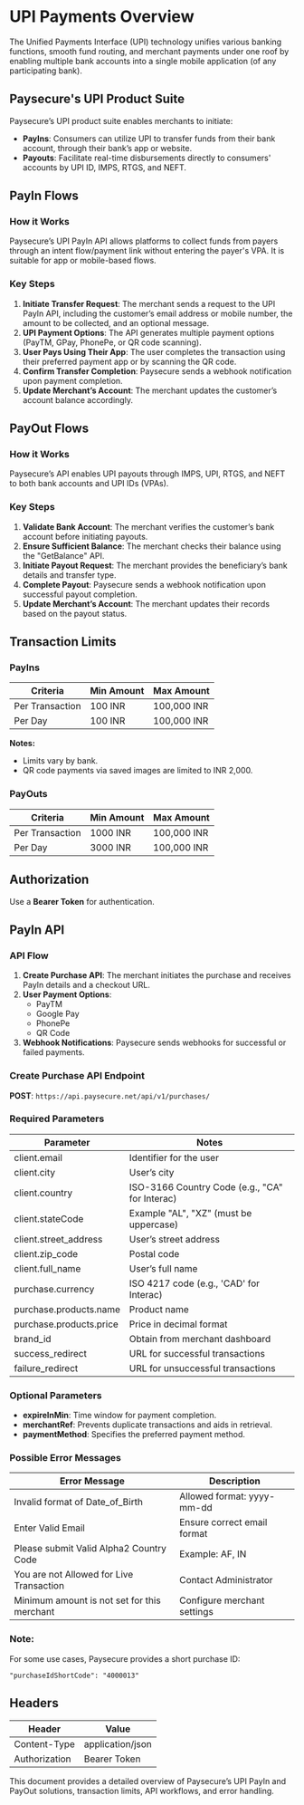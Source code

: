 # UPI Payments Overview

The Unified Payments Interface (UPI) technology unifies various banking functions, smooth fund routing, and merchant payments under one roof by enabling multiple bank accounts into a single mobile application (of any participating bank).

## Paysecure's UPI Product Suite
Paysecure’s UPI product suite enables merchants to initiate:
- **PayIns**: Consumers can utilize UPI to transfer funds from their bank account, through their bank’s app or website.
- **Payouts**: Facilitate real-time disbursements directly to consumers' accounts by UPI ID, IMPS, RTGS, and NEFT.

## PayIn Flows
### How it Works
Paysecure’s UPI PayIn API allows platforms to collect funds from payers through an intent flow/payment link without entering the payer's VPA. It is suitable for app or mobile-based flows.

### Key Steps
1. **Initiate Transfer Request**: The merchant sends a request to the UPI PayIn API, including the customer’s email address or mobile number, the amount to be collected, and an optional message.
2. **UPI Payment Options**: The API generates multiple payment options (PayTM, GPay, PhonePe, or QR code scanning).
3. **User Pays Using Their App**: The user completes the transaction using their preferred payment app or by scanning the QR code.
4. **Confirm Transfer Completion**: Paysecure sends a webhook notification upon payment completion.
5. **Update Merchant’s Account**: The merchant updates the customer’s account balance accordingly.

## PayOut Flows
### How it Works
Paysecure’s API enables UPI payouts through IMPS, UPI, RTGS, and NEFT to both bank accounts and UPI IDs (VPAs).

### Key Steps
1. **Validate Bank Account**: The merchant verifies the customer’s bank account before initiating payouts.
2. **Ensure Sufficient Balance**: The merchant checks their balance using the "GetBalance" API.
3. **Initiate Payout Request**: The merchant provides the beneficiary’s bank details and transfer type.
4. **Complete Payout**: Paysecure sends a webhook notification upon successful payout completion.
5. **Update Merchant’s Account**: The merchant updates their records based on the payout status.

## Transaction Limits
### PayIns
| Criteria | Min Amount | Max Amount |
|----------|------------|------------|
| Per Transaction | 100 INR | 100,000 INR |
| Per Day | 100 INR | 100,000 INR |

**Notes:**
- Limits vary by bank.
- QR code payments via saved images are limited to INR 2,000.

### PayOuts
| Criteria | Min Amount | Max Amount |
|----------|------------|------------|
| Per Transaction | 1000 INR | 100,000 INR |
| Per Day | 3000 INR | 100,000 INR |

## Authorization
Use a **Bearer Token** for authentication.

## PayIn API
### API Flow
1. **Create Purchase API**: The merchant initiates the purchase and receives PayIn details and a checkout URL.
2. **User Payment Options**:
   - PayTM
   - Google Pay
   - PhonePe
   - QR Code
3. **Webhook Notifications**: Paysecure sends webhooks for successful or failed payments.

### Create Purchase API Endpoint
**POST**: `https://api.paysecure.net/api/v1/purchases/`

### Required Parameters
| Parameter | Notes |
|------------|-------------|
| client.email | Identifier for the user |
| client.city | User’s city |
| client.country | ISO-3166 Country Code (e.g., "CA" for Interac) |
| client.stateCode | Example "AL", "XZ" (must be uppercase) |
| client.street_address | User’s street address |
| client.zip_code | Postal code |
| client.full_name | User’s full name |
| purchase.currency | ISO 4217 code (e.g., 'CAD' for Interac) |
| purchase.products.name | Product name |
| purchase.products.price | Price in decimal format |
| brand_id | Obtain from merchant dashboard |
| success_redirect | URL for successful transactions |
| failure_redirect | URL for unsuccessful transactions |

### Optional Parameters
- **expireInMin**: Time window for payment completion.
- **merchantRef**: Prevents duplicate transactions and aids in retrieval.
- **paymentMethod**: Specifies the preferred payment method.

### Possible Error Messages
| Error Message | Description |
|--------------|-------------|
| Invalid format of Date_of_Birth | Allowed format: yyyy-mm-dd |
| Enter Valid Email | Ensure correct email format |
| Please submit Valid Alpha2 Country Code | Example: AF, IN |
| You are not Allowed for Live Transaction | Contact Administrator |
| Minimum amount is not set for this merchant | Configure merchant settings |

### Note:
For some use cases, Paysecure provides a short purchase ID:
```
"purchaseIdShortCode": "4000013"
```

## Headers
| Header | Value |
|---------|-------------|
| Content-Type | application/json |
| Authorization | Bearer Token |

This document provides a detailed overview of Paysecure’s UPI PayIn and PayOut solutions, transaction limits, API workflows, and error handling.

